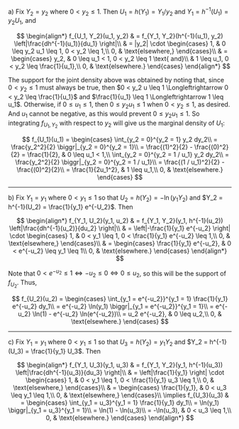 a) Fix $Y_2 = y_2$ where $0 < y_2 \leq 1$.
Then $U_1 = h(Y_1) = Y_1 / y_2$ and $Y_1 = h^{-1}(U_1) = y_2 U_1$, and

$$
\begin{align*}
    f_{U_1, Y_2}(u_1, y_2) & = f_{Y_1, Y_2}(h^{-1}(u_1), y_2) \left|\frac{dh^{-1}(u_1)}{du_1} \right|\\
    & = |y_2| \cdot
    \begin{cases}
        1, & 0 \leq y_2 u_1 \leq 1, 0 < y_2 \leq 1,\\
        0, & \text{elsewhere,}
    \end{cases}\\
    & =
    \begin{cases}
        y_2, & 0 \leq u_1 < 1, 0 < y_2 \leq 1 \text{ and}\\
        & 1 \leq u_1, 0 < y_2 \leq \frac{1}{u_1},\\
        0, & \text{elsewhere.}
    \end{cases}
\end{align*}
$$

The support for the joint density above was obtained by noting that, since $0 < y_2 \leq 1$ must always be true, then $0 < y_2 u \leq 1 \Longleftrightarrow 0 < y_2 \leq \frac{1}{u_1}$ and $\frac{1}{u_1} \leq 1 \Longleftrightarrow 1 \leq u_1$.
Otherwise, if $0 \leq u_1 \leq 1$, then $0 \leq y_2 u_1 \leq 1$ when $0 < y_2 \leq 1$, as desired.
And $u_1$ cannot be negative, as this would prevent $0 \leq y_2 u_1 \leq 1$.
So integrating $f_{U_1, Y_2}$ with respect to $y_2$ will give us the marginal density of $U_1$:

$$
f_{U_1}(u_1) =
\begin{cases}
    \int_{y_2 = 0}^{y_2 = 1} y_2 dy_2\\
    = \frac{y_2^2}{2} \biggr|_{y_2 = 0}^{y_2 = 1}\\
    = \frac{(1)^2}{2} - \frac{(0)^2}{2} = \frac{1}{2}, & 0 \leq u_1 < 1,\\
    \int_{y_2 = 0}^{y_2 = 1 / u_1} y_2 dy_2\\
    = \frac{y_2^2}{2} \biggr|_{y_2 = 0}^{y_2 = 1 / u_1}\\
    = \frac{(1 / u_1)^2}{2} - \frac{(0)^2}{2}\\
    = \frac{1}{2u_1^2}, & 1 \leq u_1,\\
    0, & \text{elsewhere.}
\end{cases}
$$

---

b) Fix $Y_1 = y_1$ where $0 < y_1 \leq 1$ so that $U_2 = h(Y_2) = -\ln(y_1 Y_2)$ and $Y_2 = h^{-1}(U_2) = \frac{1}{y_1} e^{-U_2}$.
Then

$$
\begin{align*}
    f_{Y_1, U_2}(y_1, u_2) & = f_{Y_1, Y_2}(y_1, h^{-1}(u_2)) \left|\frac{dh^{-1}(u_2)}{du_2} \right|\\
    & = \left|-\frac{1}{y_1} e^{-u_2} \right| \cdot
    \begin{cases}
        1, & 0 < y_1 \leq 1, 0 < \frac{1}{y_1} e^{-u_2} \leq 1,\\
        0, & \text{elsewhere,}
    \end{cases}\\
    & =
    \begin{cases}
        \frac{1}{y_1} e^{-u_2}, & 0 < e^{-u_2} \leq y_1 \leq 1\\
        0, & \text{elsewhere.}
    \end{cases}
\end{align*}
$$

Note that $0 < e^{-u_2} \leq 1 \Longleftrightarrow -u_2 \leq 0 \Longleftrightarrow 0 \leq u_2$, so this will be the support of $f_{U_2}$.
Thus,

$$
f_{U_2}(u_2) =
\begin{cases}
    \int_{y_1 = e^{-u_2}}^{y_1 = 1} \frac{1}{y_1} e^{-u_2} dy_1\\
    = e^{-u_2} \ln(y_1) \biggr|_{y_1 = e^{-u_2}}^{y_1 = 1}\\
    = e^{-u_2} \ln(1) - e^{-u_2} \ln(e^{-u_2})\\
    = u_2 e^{-u_2}, & 0 \leq u_2,\\
    0, & \text{elsewhere.}
\end{cases}
$$

---

c) Fix $Y_1 = y_1$ where $0 < y_1 \leq 1$ so that $U_3 = h(Y_2) = y_1 Y_2$ and $Y_2 = h^{-1}(U_3) = \frac{1}{y_1} U_3$.
Then

$$
\begin{align*}
    f_{Y_1, U_3}(y_1, u_3) & = f_{Y_1, Y_2}(y_1, h^{-1}(u_3)) \left|\frac{dh^{-1}(u_3)}{du_3} \right|\\
    & = \left|\frac{1}{y_1} \right| \cdot
    \begin{cases}
        1, & 0 < y_1 \leq 1, 0 < \frac{1}{y_1} u_3 \leq 1,\\
        0, & \text{elsewhere,}
    \end{cases}\\
    & =
    \begin{cases}
        \frac{1}{y_1}, & 0 < u_3 \leq y_1 \leq 1,\\
        0, & \text{elsewhere,}
    \end{cases}\\
    \implies f_{U_3}(u_3) & =
    \begin{cases}
        \int_{y_1 = u_3}^{y_1 = 1} \frac{1}{y_1} dy_1\\
        = \ln(y_1) \biggr|_{y_1 = u_3}^{y_1 = 1}\\
        = \ln(1) - \ln(u_3)\\
        = -\ln(u_3), & 0 < u_3 \leq 1,\\
        0, & \text{elsewhere.}
    \end{cases}
\end{align*}
$$
